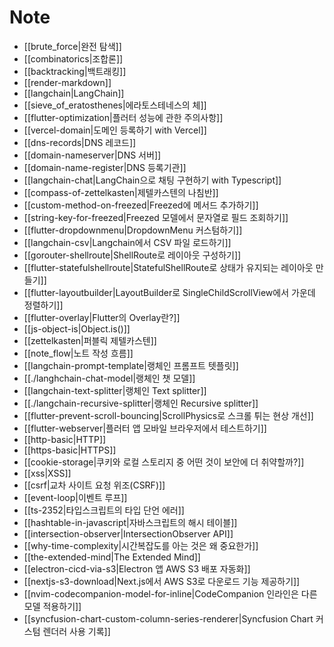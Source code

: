 # Note

- [[brute_force|완전 탐색]]
- [[combinatorics|조합론]]
- [[backtracking|백트래킹]]
- [[render-markdown]]
- [[langchain|LangChain]]
- [[sieve_of_eratosthenes|에라토스테네스의 체]]
- [[flutter-optimization|플러터 성능에 관한 주의사항]]
- [[vercel-domain|도메인 등록하기 with Vercel]]
- [[dns-records|DNS 레코드]]
- [[domain-nameserver|DNS 서버]]
- [[domain-name-register|DNS 등록기관]]
- [[langchain-chat|LangChain으로 채팅 구현하기 with Typescript]]
- [[compass-of-zettelkasten|제텔카스텐의 나침반]]
- [[custom-method-on-freezed|Freezed에 메서드 추가하기]]
- [[string-key-for-freezed|Freezed 모델에서 문자열로 필드 조회하기]]
- [[flutter-dropdownmenu|DropdownMenu 커스텀하기]]
- [[langchain-csv|Langchain에서 CSV 파일 로드하기]]
- [[gorouter-shellroute|ShellRoute로 레이아웃 구성하기]]
- [[flutter-statefulshellroute|StatefulShellRoute로 상태가 유지되는 레이아웃 만들기]]
- [[flutter-layoutbuilder|LayoutBuilder로 SingleChildScrollView에서 가운데 정렬하기]]
- [[flutter-overlay|Flutter의 Overlay란?]]
- [[js-object-is|Object.is()]]
- [[zettelkasten|퍼블릭 제텔카스텐]]
- [[note_flow|노트 작성 흐름]]
- [[langchain-prompt-template|랭체인 프롬프트 텟플릿]]
- [[./langhchain-chat-model|랭체인 챗 모델]]
- [[langchain-text-splitter|랭체인 Text splitter]]
- [[./langchain-recursive-splitter|랭체인 Recursive splitter]]
- [[flutter-prevent-scroll-bouncing|ScrollPhysics로 스크롤 튀는 현상 개선]]
- [[flutter-webserver|플러터 앱 모바일 브라우저에서 테스트하기]]
- [[http-basic|HTTP]]
- [[https-basic|HTTPS]]
- [[cookie-storage|쿠키와 로컬 스토리지 중 어떤 것이 보안에 더 취약할까?]]
- [[xss|XSS]]
- [[csrf|교차 사이트 요청 위조(CSRF)]]
- [[event-loop|이벤트 루프]]
- [[ts-2352|타입스크립트의 타입 단언 에러]]
- [[hashtable-in-javascript|자바스크립트의 해시 테이블]]
- [[intersection-observer|IntersectionObserver API]]
- [[why-time-complexity|시간복잡도를 아는 것은 왜 중요한가]]
- [[the-extended-mind|The Extended Mind]]
- [[electron-cicd-via-s3|Electron 앱 AWS S3 배포 자동화]]
- [[nextjs-s3-download|Next.js에서 AWS S3로 다운로드 기능 제공하기]]
- [[nvim-codecompanion-model-for-inline|CodeCompanion 인라인은 다른 모델 적용하기]]
- [[syncfusion-chart-custom-column-series-renderer|Syncfusion Chart 커스텀 렌더러 사용 기록]]


